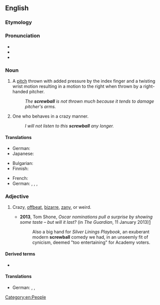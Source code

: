 ==English==

===Etymology===
{{compound|en|screw|ball}}

===Pronunciation===
* {{IPA|en|/ˈskɹuːbɔːl/}}
* {{audio|en|en-us-screwball.ogg|Audio (US)}}
* {{rhymes|en|uːbɔːl|s=2}}

===Noun===
{{en-noun}}

# {{lb|en|baseball}} A [[pitch]] thrown with added pressure by the index finger and a twisting wrist motion resulting in a motion to the right when thrown by a right-handed pitcher.
#: ''The '''screwball''' is not thrown much because it tends to damage pitcher's arms.''
# {{lb|en|US}} One who behaves in a crazy manner.
#: ''I will not listen to this '''screwball''' any longer.''

====Translations====
{{trans-top|type of pitch}}
* German: {{t|de|Screwball|m}}
* Japanese: {{t|ja|スクリュー|tr=sukuryū|sc=Jpan}}
{{trans-mid}}
{{trans-bottom}}

{{trans-top|crazy person}}
* Bulgarian: {{t+|bg|чешит|m}}
* Finnish: {{t+|fi|sekopää}}
{{trans-mid}}
* French: {{t+|fr|fêlé|m}}
* German: {{t+|de|Spinner|f}}, {{t+|de|Verrückter|m}}, {{t+|de|Irrer|m}}, {{t|de|[[hirnverbrannter]] [[Typ]]|m}}
{{trans-bottom}}

===Adjective===
{{en-adj}}

# {{lb|en|originally US}} Crazy, [[offbeat]], [[bizarre]], [[zany]], or weird.
#* '''2013''', Tom Shone, ''Oscar nominations pull a surprise by showing some taste – but will it last?'' (in ''The Guardian'', 11 January 2013)[http://www.guardian.co.uk/film/filmblog/2013/jan/11/oscar-nominations-surprise-taste]
#*: Also a big hand for ''Silver Linings Playbook'', an exuberant modern '''screwball''' comedy we had, in an unseemly fit of cynicism, deemed "too entertaining" for Academy voters.

====Derived terms====
* {{l|en|screwball comedy}}

====Translations====
{{trans-top|crazy, offbeat, bizarre}}
* German: {{t+|de|verrückt}}, {{t+|de|absurd}}, {{t|de|hirnverbrannt}}
{{trans-mid}}
{{trans-bottom}}


[[Category:en:People]]